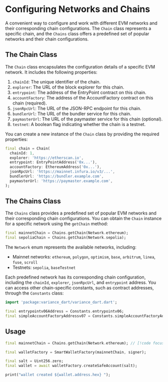 # Configuring Networks and Chains

A convenient way to configure and work with different EVM networks and their corresponding chain configurations. The `Chain` class represents a specific chain, and the `Chains` class offers a predefined set of popular networks and their chain configurations.

## The Chain Class

The `Chain` class encapsulates the configuration details of a specific EVM network. It includes the following properties:

1. `chainId`: The unique identifier of the chain.
2. `explorer`: The URL of the block explorer for this chain.
3. `entrypoint`: The address of the EntryPoint contract on this chain.
4. `accountFactory`: The address of the AccountFactory contract on this chain (required).
5. `jsonRpcUrl`: The URL of the JSON-RPC endpoint for this chain.
6. `bundlerUrl`: The URL of the bundler service for this chain.
7. `paymasterUrl`: The URL of the paymaster service for this chain (optional).
8. `testnet`: A boolean flag indicating whether the chain is a testnet.

You can create a new instance of the `Chain` class by providing the required properties:

```dart
final chain = Chain(
  chainId: 1,
  explorer: 'https://etherscan.io',
  entrypoint: EntryPointAddress('0x...'),
  accountFactory: EthereumAddress('0x...'),
  jsonRpcUrl: 'https://mainnet.infura.io/v3/...',
  bundlerUrl: 'https://bundler.example.com',
  paymasterUrl: 'https://paymaster.example.com',
);
```

## The Chains Class

The `Chains` class provides a predefined set of popular EVM networks and their corresponding chain configurations. You can obtain the `Chain` instance for a specific network using the `getChain` method:

```dart
final mainnetChain = Chains.getChain(Network.ethereum);
final sepoliaChain = Chains.getChain(Network.sepolia);
```

The `Network` enum represents the available networks, including:

- Mainnet networks: `ethereum`, `polygon`, `optimism`, `base`, `arbitrum`, `linea`, `fuse`, `scroll`
- Testnets: `sepolia`, `baseTestnet`

Each predefined network has its corresponding chain configuration, including the `chainId`, `explorer`, `jsonRpcUrl`, and `entrypoint` address.
You can access other chain-specific constants, such as contract addresses, through the `Constants` class:

```dart
import 'package:variance_dart/variance_dart.dart';

final entrypointv06Address = Constants.entrypointv06;
final simpleAccountFactoryAddressv07 = Constants.simpleAccountFactoryAddressv07;
```

## Usage

```dart
final mainnetChain = Chains.getChain(Network.ethereum); // [!code focus]

final walletFactory = SmartWalletFactory(mainnetChain, signer);

final salt = Uint256.zero;
final wallet = await walletFactory.createSafeAccount(salt);

print("wallet created ${wallet.address.hex} ");
```
